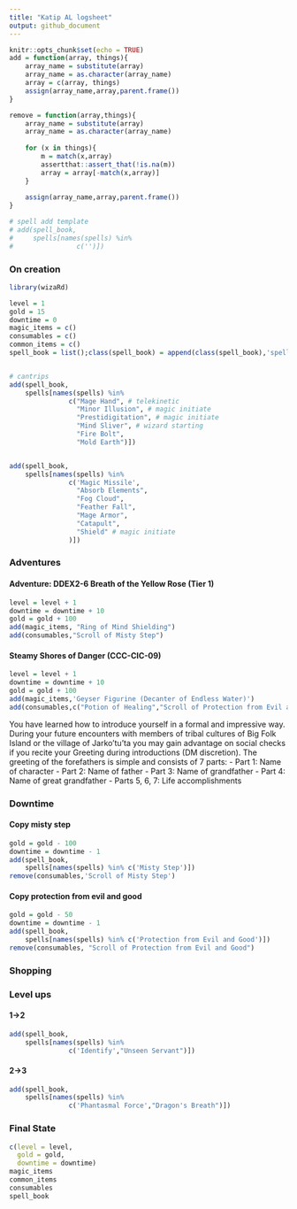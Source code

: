 ```yaml
---
title: "Katip AL logsheet"
output: github_document
---
```


```r
knitr::opts_chunk$set(echo = TRUE)
add = function(array, things){
    array_name = substitute(array)
    array_name = as.character(array_name)
    array = c(array, things)
    assign(array_name,array,parent.frame())
}

remove = function(array,things){
    array_name = substitute(array)
    array_name = as.character(array_name)
    
    for (x in things){
        m = match(x,array)
        assertthat::assert_that(!is.na(m))
        array = array[-match(x,array)]
    }
    
    assign(array_name,array,parent.frame())
}

# spell add template
# add(spell_book,
#     spells[names(spells) %in% 
#                c('')])
```

### On creation

```r

library(wizaRd)

level = 1
gold = 15
downtime = 0
magic_items = c()
consumables = c()
common_items = c()
spell_book = list();class(spell_book) = append(class(spell_book),'spellList')


# cantrips
add(spell_book,
    spells[names(spells) %in% 
               c("Mage Hand", # telekinetic
                 "Minor Illusion", # magic initiate
                 "Prestidigitation", # magic initiate
                 "Mind Sliver", # wizard starting
                 "Fire Bolt",
                 "Mold Earth")])


add(spell_book,
    spells[names(spells) %in% 
               c('Magic Missile',
                 "Absorb Elements",
                 "Fog Cloud",
                 "Feather Fall",
                 "Mage Armor",
                 "Catapult",
                 "Shield" # magic initiate
               )])
```

### Adventures 

####  Adventure: DDEX2-6 Breath of the Yellow Rose (Tier 1)

```r
level = level + 1
downtime = downtime + 10
gold = gold + 100
add(magic_items, "Ring of Mind Shielding")
add(consumables,"Scroll of Misty Step")
```

#### Steamy Shores of Danger (CCC-CIC-09)

```r
level = level + 1
downtime = downtime + 10
gold = gold + 100
add(magic_items,'Geyser Figurine (Decanter of Endless Water)')
add(consumables,c("Potion of Healing","Scroll of Protection from Evil and Good"))
```

You have learned how to introduce yourself in a formal and impressive way. During your future encounters with members of tribal cultures of Big Folk Island or the village of Jarko’tu’ta you may gain advantage on social checks if you recite your Greeting during introductions (DM discretion).
The greeting of the forefathers is simple and consists of 7 parts:
- Part 1: Name of character
- Part 2: Name of father
- Part 3: Name of grandfather
- Part 4: Name of great grandfather
- Parts 5, 6, 7: Life accomplishments

### Downtime

#### Copy misty step

```r
gold = gold - 100
downtime = downtime - 1
add(spell_book,
    spells[names(spells) %in% c('Misty Step')])
remove(consumables,'Scroll of Misty Step')
```


#### Copy protection from evil and good

```r
gold = gold - 50
downtime = downtime - 1
add(spell_book,
    spells[names(spells) %in% c('Protection from Evil and Good')])
remove(consumables, "Scroll of Protection from Evil and Good")
```
### Shopping


### Level ups

#### 1->2

```r
add(spell_book,
    spells[names(spells) %in% 
               c('Identify',"Unseen Servant")])
```

#### 2->3

```r
add(spell_book,
    spells[names(spells) %in% 
               c('Phantasmal Force',"Dragon's Breath")])
```

### Final State
```r
c(level = level,
  gold = gold,
  downtime = downtime)
magic_items
common_items
consumables
spell_book
```
